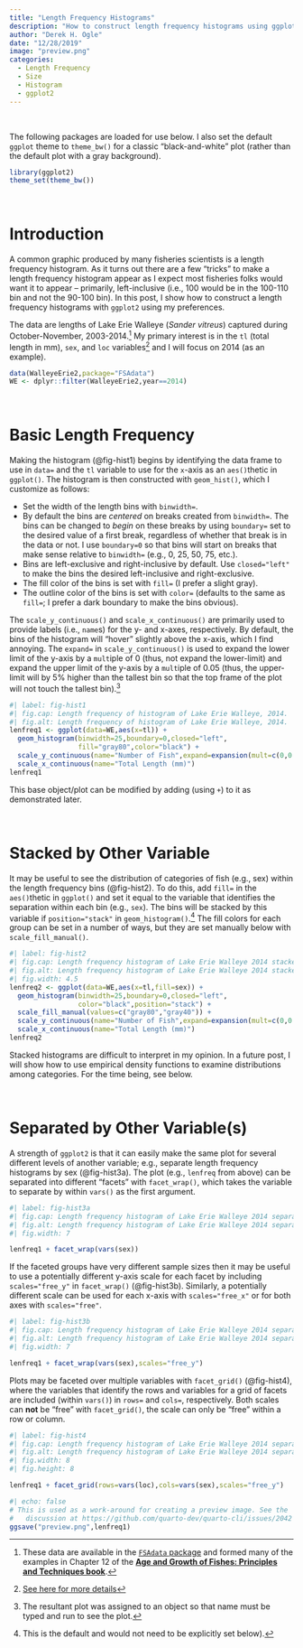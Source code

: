 ```yaml
---
title: "Length Frequency Histograms"
description: "How to construct length frequency histograms using ggplot2"
author: "Derek H. Ogle"
date: "12/28/2019"
image: "preview.png"
categories:
  - Length Frequency
  - Size
  - Histogram
  - ggplot2
---
```


&nbsp;

:::{.callout-note}
The following packages are loaded for use below. I also set the default `ggplot` theme to `theme_bw()` for a classic "black-and-white" plot (rather than the default plot with a gray background).
:::

```r
library(ggplot2)
theme_set(theme_bw())
```

&nbsp;

# Introduction
A common graphic produced by many fisheries scientists is a length frequency histogram. As it turns out there are a few "tricks" to make a length frequency histogram appear as I expect most fisheries folks would want it to appear -- primarily, left-inclusive (i.e., 100 would be in the 100-110 bin and not the 90-100 bin). In this post, I show how to construct a length frequency histograms with `ggplot2` using my preferences.

The data are lengths of Lake Erie Walleye (*Sander vitreus*) captured during October-November, 2003-2014.^[These data are available in the [`FSAdata` package](https://fishr-core-team.github.io/FSAdata/index.html) and formed many of the examples in Chapter 12 of the [**Age and Growth of Fishes: Principles and Techniques book**](https://derekogle.com/AGF/).] My primary interest is in the `tl` (total length in mm), `sex`, and `loc` variables^[[See here for more details](https://fishr-core-team.github.io/FSAdata/reference/WalleyeErie2.html)] and I will focus on 2014 (as an example).

```r
data(WalleyeErie2,package="FSAdata")
WE <- dplyr::filter(WalleyeErie2,year==2014)
```

&nbsp;

# Basic Length Frequency
Making the histogram (@fig-hist1) begins by identifying the data frame to use in `data=` and the `tl` variable to use for the `x`-axis as an `aes()`thetic in `ggplot()`. The histogram is then constructed with `geom_hist()`, which I customize as follows:

* Set the width of the length bins with `binwidth=`.
* By default the bins are *centered* on breaks created from `binwidth=`. The bins can be changed to *begin* on these breaks by using `boundary=` set to the desired value of a first break, regardless of whether that break is in the data or not. I use `boundary=0` so that bins will start on breaks that make sense relative to `binwidth=` (e.g., 0, 25, 50, 75, etc.).
* Bins are left-exclusive and right-inclusive by default. Use `closed="left"` to make the bins the desired left-inclusive and right-exclusive.
* The fill color of the bins is set with `fill=` (I prefer a slight gray).
* The outline color of the bins is set with `color=` (defaults to the same as `fill=`; I prefer a dark boundary to make the bins obvious).

The `scale_y_continuous()` and `scale_x_continuous()` are primarily used to provide labels (i.e., `name`s) for the y- and x-axes, respectively. By default, the bins of the histogram will "hover" slightly above the x-axis, which I find annoying. The `expand=` in `scale_y_continuous()` is used to expand the lower limit of the y-axis by a `mult`iple of 0 (thus, not expand the lower-limit) and expand the upper limit of the y-axis by a `mult`iple of 0.05 (thus, the upper-limit will by 5% higher than the tallest bin so that the top frame of the plot will not touch the tallest bin).^[The resultant plot was assigned to an object so that name must be typed and run to see the plot.]

```r
#| label: fig-hist1
#| fig.cap: Length frequency of histogram of Lake Erie Walleye, 2014.
#| fig.alt: Length frequency of histogram of Lake Erie Walleye, 2014.
lenfreq1 <- ggplot(data=WE,aes(x=tl)) +
  geom_histogram(binwidth=25,boundary=0,closed="left",
                 fill="gray80",color="black") +
  scale_y_continuous(name="Number of Fish",expand=expansion(mult=c(0,0.05))) +
  scale_x_continuous(name="Total Length (mm)")
lenfreq1
```

This base object/plot can be modified by adding (using `+`) to it as demonstrated later.

&nbsp;

# Stacked by Other Variable
It may be useful to see the distribution of categories of fish (e.g., sex) within the length frequency bins (@fig-hist2). To do this, add `fill=` in the `aes()`thetic in `ggplot()` and set it equal to the variable that identifies the separation within each bin (e.g., `sex`). The bins will be stacked by this variable if `position="stack"` in `geom_histogram()`.^[This is the default and would not need to be explicitly set below).] The fill colors for each group can be set in a number of ways, but they are set manually below with `scale_fill_manual()`.

```r
#| label: fig-hist2
#| fig.cap: Length frequency histogram of Lake Erie Walleye 2014 stacked by sex.
#| fig.alt: Length frequency histogram of Lake Erie Walleye 2014 stacked by sex.
#| fig.width: 4.5
lenfreq2 <- ggplot(data=WE,aes(x=tl,fill=sex)) +
  geom_histogram(binwidth=25,boundary=0,closed="left",
                 color="black",position="stack") +
  scale_fill_manual(values=c("gray80","gray40")) +
  scale_y_continuous(name="Number of Fish",expand=expansion(mult=c(0,0.05))) +
  scale_x_continuous(name="Total Length (mm)")
lenfreq2
```

Stacked histograms are difficult to interpret in my opinion. In a future post, I will show how to use empirical density functions to examine distributions among categories. For the time being, see below.

&nbsp;

# Separated by Other Variable(s)
A strength of `ggplot2` is that it can easily make the same plot for several different levels of another variable; e.g., separate length frequency histograms by sex (@fig-hist3a). The plot (e.g., `lenfreq` from above) can be separated into different "facets" with `facet_wrap()`, which takes the variable to separate by within `vars()` as the first argument.

```r
#| label: fig-hist3a
#| fig.cap: Length frequency histogram of Lake Erie Walleye 2014 separated by sex.
#| fig.alt: Length frequency histogram of Lake Erie Walleye 2014 separated by sex.
#| fig.width: 7

lenfreq1 + facet_wrap(vars(sex))
```

If the faceted groups have very different sample sizes then it may be useful to use a potentially different y-axis scale for each facet by including `scales="free_y"` in `facet_wrap()` (@fig-hist3b). Similarly, a potentially different scale can be used for each x-axis with `scales="free_x"` or for both axes with `scales="free"`.

```r
#| label: fig-hist3b
#| fig.cap: Length frequency histogram of Lake Erie Walleye 2014 separated by sex with different frequency scales.
#| fig.alt: Length frequency histogram of Lake Erie Walleye 2014 separated by sex with different frequency scales.
#| fig.width: 7

lenfreq1 + facet_wrap(vars(sex),scales="free_y")
```

Plots may be faceted over multiple variables with `facet_grid()` (@fig-hist4), where the variables that identify the rows and variables for a grid of facets are included (within `vars()`) in `rows=` and `cols=`, respectively. Both scales can **not** be "free" with `facet_grid()`, the scale can only be "free" within a row or column.

```r
#| label: fig-hist4
#| fig.cap: Length frequency histogram of Lake Erie Walleye 2014 separated by sex and location of capture with different frequency scales.
#| fig.alt: Length frequency histogram of Lake Erie Walleye 2014 separated by sex and location of capture with different frequency scales.
#| fig.width: 8
#| fig.height: 8

lenfreq1 + facet_grid(rows=vars(loc),cols=vars(sex),scales="free_y")
```

```r
#| echo: false
# This is used as a work-around for creating a preview image. See the
#   discussion at https://github.com/quarto-dev/quarto-cli/issues/2042
ggsave("preview.png",lenfreq1)
```

